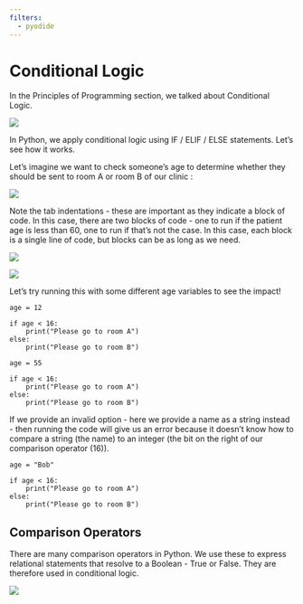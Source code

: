 ```yaml
---
filters:
  - pyodide
---
```


# Conditional Logic

In the Principles of Programming section, we talked about Conditional Logic.

![](assets/2024-05-14-21-25-24.png)

In Python, we apply conditional logic using IF / ELIF / ELSE statements.  Let’s see how it works.

Let’s imagine we want to check someone’s age to determine whether they should be sent to room A or room B of our clinic :

![](assets/2024-05-14-21-25-37.png)

:::{.callout-tip}
Note the tab indentations - these are important as they indicate a block of code.  In this case, there are two blocks of code - one to run if the patient age is less than 60, one to run if that’s not the case.  In this case, each block is a single line of code, but blocks can be as long as we need.
:::

![](assets/2024-05-14-21-25-50.png)

![](assets/2024-05-14-21-26-03.png)

Let's try running this with some different age variables to see the impact!

```pyodide-python
age = 12

if age < 16:
    print("Please go to room A")
else:
    print("Please go to room B")
```

```pyodide-python
age = 55

if age < 16:
    print("Please go to room A")
else:
    print("Please go to room B")
```

If we provide an invalid option - here we provide a name as a string instead - then running the code will give us an error because it doesn't know how to compare a string (the name) to an integer (the bit on the right of our comparison operator (16)).

```pyodide-python
age = "Bob"

if age < 16:
    print("Please go to room A")
else:
    print("Please go to room B")
```

## Comparison Operators

There are many comparison operators in Python.  We use these to express relational statements that resolve to a Boolean - True or False.  They are therefore used in conditional logic.

![](assets/2024-05-14-21-26-22.png)
